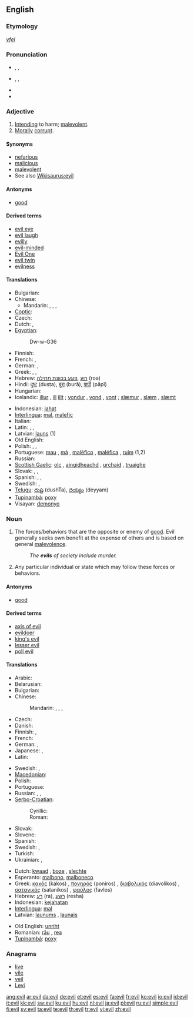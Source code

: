 {{wikipedia|dab=evil (disambiguation)|evil}}
==English==

{{rank|agreement|ship|third|692|evil|outside|beside|worth}}

===Etymology===
{{etyl|ang}} ''[[yfel]]''

===Pronunciation===
* {{enPR|ē-vəl}}, {{IPA|/ˈiːvəl/}}, {{SAMPA|/"i:v@l/}}
* {{enPR|ē-vĭl}}, {{IPA|/ˈiːvɪl/}}, {{SAMPA|/"i:vIl/}}
* {{audio|en-us-evil.ogg|Audio (US)}}
* {{rhymes|iːvəl}}

===Adjective===
{{en-adj|[[eviller]] or ''more evil''|[[evillest]] or ''most evil''}}

# [[intend|Intending]] to harm; [[malevolent]].
# [[morally|Morally]] [[corrupt]].

====Synonyms====
* [[nefarious]]
* [[malicious]]
* [[malevolent]]
* See also [[Wikisaurus:evil]]

====Antonyms====
* [[good]]

====Derived terms====
* [[evil eye]]
* [[evil laugh]]
* [[evilly]]
* [[evil-minded]]
* [[Evil One]]
* [[evil twin]]
* [[evilness]]

====Translations====
{{trans-top|intending to harm}}
* Bulgarian: {{t+|bg|лош|m|sc=Cyrl}}
* Chinese:
** Mandarin: {{t|cmn|邪惡的|sc=Hani|xs=Mandarin}}, {{t|cmn|邪恶的|tr=xiéède|sc=Hani|xs=Mandarin}}, {{t|cmn|壞的|sc=Hani|xs=Mandarin}}, {{t|cmn|坏的|tr=huàide|sc=Hani|xs=Mandarin}}
* [[Coptic]]: {{tø|cop|ϩⲟⲟⲩ|tr=hoou|sc=Copt}}
* Czech: {{t-|cs|zlý|m}}
* Dutch: {{t+|nl|kwaad}}, {{t-|nl|kwade}}
* [[Egyptian]]: {{tø|egy|ḏw|sc=Egyp}}
*: <hiero>Dw-w-G36</hiero>
* Finnish: {{t+|fi|paha}}
* French: {{t+|fr|mauvais}}, {{t+|fr|diabolique}}
* German: {{t+|de|böse}}, {{t+|de|übel}}
* Greek: {{t+|el|κακός|m|tr=kakos|sc=Grek}}, {{t+|el|φαύλος|m|tr=favlos|sc=Grek}}, {{t+|el|πονηρός|m|tr=poniros|sc=Grek}}
* Hebrew: [[רוע]] ,[[פוגע בכוונת תחילה]] (roa)
* Hindi: [[दुष्ट]] (duṣṭa), [[बुरा]] (burā), [[पापी]] (pāpī)
* Hungarian: {{t|hu|gonosz}}
* Icelandic: [[illur]] {{m}}, [[ill]] {{f}} [[illt]] {{n}}; [[vondur]] {{m}}, [[vond]] {{f}}, [[vont]] {{n}}; [[slæmur]] {{m}}, [[slæm]] {{f}}, [[slæmt]] {{n}}
{{trans-mid}}
* Indonesian: [[jahat]]
* [[Interlingua]]: [[mal]], [[malefic]]
* Italian: {{t+|it|male|m}}
* Latin: {{t+|la|malus|m}}, {{t-|la|mala|f}}, {{t+|la|malum|n}}
* Latvian: [[ļauns]] (1)
* Old English: {{t+|ang|unriht|xs=Old English}}
* Polish: {{t+|pl|zły|m}}, {{t-|pl|zła|f}}, {{t-|pl|złe|n}}
* Portuguese: [[mau]] {{m}}, [[má]] {{f}}, [[maléfico]] {{m}}, [[maléfica]] {{f}}, [[ruim]] {{m|f}} (1,2)
* Russian: {{t+|ru|злой|tr=zloj|sc=Cyrl}}
* [[Scottish Gaelic]]: [[olc]] {{m}}, [[aingidheachd]] {{f}}, [[urchaid]] {{f}}, [[truaighe]] {{f}}
* Slovak: {{t-|sk|zlý|m}}, {{t-|sk|zlý|f|alt=zlá}}, {{t-|sk|zlý|n|alt=zlé}}
* Spanish: {{t+|es|mal|m}}, {{t+|es|malo|m}}, {{t+|es|mala|f}}
* Swedish: {{t+|sv|ond}}, {{t+|sv|elak}}
* [[Telugu]]: [[దుష్ట]] (dushTa), [[దెయ్యం]] (deyyam)
* [[Tupinambá]]: [[poxy]]
* Visayan: [[demonyo]]
{{trans-bottom}}

{{trans-top|morally corrupt}}
{{trans-mid}}
{{trans-bottom}}

===Noun===
{{wikipedia}}
{{en-noun|s|-}}

# The forces/behaviors that are the opposite or enemy of [[good]].  Evil generally seeks own benefit at the expense of others and is based on general [[malevolence]].
#: ''The '''evils''' of society include murder.''
# Any particular individual or state which may follow these forces or behaviors.

====Antonyms====
* [[good]]

====Derived terms====
* [[axis of evil]]
* [[evildoer]]
* [[king's evil]]
* [[lesser evil]]
* [[poll evil]]

====Translations====
{{trans-top|evil}}
* Arabic: {{t+|ar|شر|m|tr=sharr|sc=Arab}}
* Belarusian: {{t-|be|зло|n|tr=zlo|sc=Cyrl|xs=Belarusian}}
* Bulgarian: {{t+|bg|зло|n|tr=zlo|sc=Cyrl}}
* Chinese:
*: Mandarin: {{t|cmn|邪惡|sc=Hani|xs=Mandarin}},  {{t|cmn|邪恶|tr=xié'è|sc=Hani|xs=Mandarin}}, {{t-|cmn|惡|sc=Hani|xs=Mandarin}},  {{t-|cmn|恶|tr=è|sc=Hani|xs=Mandarin}}
* Czech: {{t-|cs|zlo|n}}
* Danish: {{t+|da|ond|c}}
* Finnish: {{t+|fi|paha}}, {{t+|fi|pahuus}}
* French: {{t+|fr|mal|m}}
* German: {{t-|de|Böse|n}}, {{t-|de|Übel|n}}
* Japanese: {{t|ja|邪悪|tr=じゃあく, jaaku|sc=Jpan}},  {{t+|ja|悪|tr=あく, aku|sc=Jpan}}
* Latin: {{t+|la|malum|n}}
{{trans-mid}}
* Swedish: {{t+|no|ond|c}}, {{t|no|ondskap|c}}
* [[Macedonian]]: {{t-|mk|зло|n|tr=zlo|sc=Cyrl|xs=Macedonian}}
* Polish: {{t+|pl|zło|n}}
* Portuguese: {{t+|pt|mal|m}}
* Russian: {{t+|ru|зло|n|tr=zlo|sc=Cyrl}},  {{t|ru|лихо|n|tr=líxo|sc=Cyrl}},  {{t|ru|худо|n|tr=xúdo|sc=Cyrl}}
* [[Serbo-Croatian]]:
*: Cyrillic: {{tø|sh|зло|n|sc=Cyrl|xs=Serbo-Croatian}}
*: Roman: {{tø|sh|zlo|n|xs=Serbo-Croatian}}
* Slovak: {{t-|sk|zlo|n}}
* Slovene: {{t+|sl|zlo|n}}
* Spanish: {{t+|es|mal|m}}
* Swedish: {{t+|sv|ond|c}}, {{t|sv|ondska|c}}
* Turkish: {{t|tr|kötülük}}
* Ukrainian: {{t-|uk|зло|n|tr=zlo|sc=Cyrl|xs=Ukrainian}},  {{t|uk|лихо|n|tr=lýxo|sc=Cyrl|xs=Ukrainian}}
{{trans-bottom}}

{{checktrans-top}}
* Dutch: [[kwaad]] {{n}}, [[boze]] {{n}}, [[slechte]] {{n}}
* Esperanto: [[malbono]], [[malboneco]]
* Greek: [[κακός]] (kakos) {{m}}, [[πονηρός]] (poniros) {{m}}, [[διαβολικός]] (diavolikos) {{m}}, [[σατανικός]] (satanikos) {{m}}, [[φαύλος]] (favlos) {{m}}
* Hebrew: [[רע]] (ra), [[רשע]] (resha)
* Indonesian: [[kejahatan]]
* [[Interlingua]]: [[mal]]
* Latvian: [[ļaunums]] {{m}}, [[ļaunais]] {{m}}
{{trans-mid}}
* Old English: [[unriht]]
* Romanian: [[rău]] {{m}}, [[rea]] {{f}}
* [[Tupinambá]]: [[poxy]]
{{trans-bottom}}

===Anagrams===
* [[live]]
* [[vile]]
* [[veil]]
* [[Levi]]

[[ang:evil]]
[[ar:evil]]
[[da:evil]]
[[de:evil]]
[[et:evil]]
[[es:evil]]
[[fa:evil]]
[[fr:evil]]
[[ko:evil]]
[[io:evil]]
[[id:evil]]
[[it:evil]]
[[kk:evil]]
[[sw:evil]]
[[ku:evil]]
[[hu:evil]]
[[nl:evil]]
[[ja:evil]]
[[pl:evil]]
[[ru:evil]]
[[simple:evil]]
[[fi:evil]]
[[sv:evil]]
[[ta:evil]]
[[te:evil]]
[[th:evil]]
[[tr:evil]]
[[vi:evil]]
[[zh:evil]]
